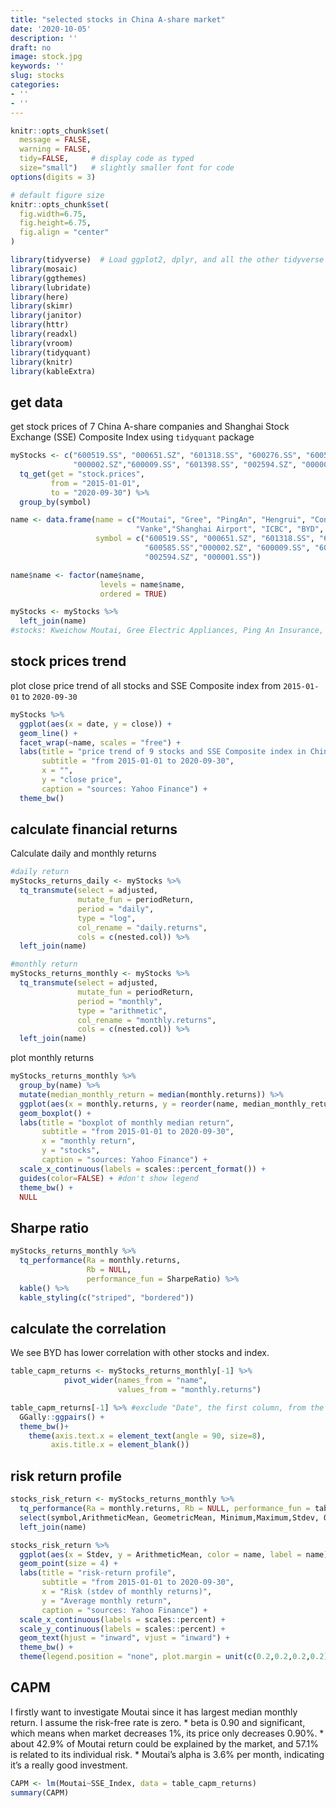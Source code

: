 ```yaml
---
title: "selected stocks in China A-share market"
date: '2020-10-05'
description: ''
draft: no
image: stock.jpg
keywords: ''
slug: stocks
categories:
- ''
- ''
---
```


```r
knitr::opts_chunk$set(
  message = FALSE, 
  warning = FALSE, 
  tidy=FALSE,     # display code as typed
  size="small")   # slightly smaller font for code
options(digits = 3)

# default figure size
knitr::opts_chunk$set(
  fig.width=6.75, 
  fig.height=6.75,
  fig.align = "center"
)
```

```r
library(tidyverse)  # Load ggplot2, dplyr, and all the other tidyverse packages
library(mosaic)
library(ggthemes)
library(lubridate)
library(here)
library(skimr)
library(janitor)
library(httr)
library(readxl)
library(vroom)
library(tidyquant)
library(knitr)
library(kableExtra)
```

## get data
get stock prices of 7 China A-share companies and Shanghai Stock Exchange (SSE) Composite Index using `tidyquant` package

``` r
myStocks <- c("600519.SS", "000651.SZ", "601318.SS", "600276.SS", "600585.SS", 
              "000002.SZ","600009.SS", "601398.SS", "002594.SZ", "000001.SS") %>% 
  tq_get(get = "stock.prices", 
         from = "2015-01-01",
         to = "2020-09-30") %>%
  group_by(symbol)

name <- data.frame(name = c("Moutai", "Gree", "PingAn", "Hengrui", "Conch Cement", 
                            "Vanke","Shanghai Airport", "ICBC", "BYD", "SSE_Index"), 
                   symbol = c("600519.SS", "000651.SZ", "601318.SS", "600276.SS", 
                              "600585.SS","000002.SZ", "600009.SS", "601398.SS", 
                              "002594.SZ", "000001.SS"))

name$name <- factor(name$name, 
                    levels = name$name,
                    ordered = TRUE)

myStocks <- myStocks %>% 
  left_join(name)
#stocks: Kweichow Moutai, Gree Electric Appliances, Ping An Insurance, Hengrui Medicine, Conch Cement, China Vanke, Shanghai International Airport, Industrial and Commercial Bank of China, BYD, CSI 300 Index
```

## stock prices trend
plot close price trend of all stocks and SSE Composite index from `2015-01-01` to `2020-09-30`

``` r
myStocks %>% 
  ggplot(aes(x = date, y = close)) +
  geom_line() +
  facet_wrap(~name, scales = "free") +
  labs(title = "price trend of 9 stocks and SSE Composite index in China A-share market",
       subtitle = "from 2015-01-01 to 2020-09-30",
       x = "",
       y = "close price",
       caption = "sources: Yahoo Finance") +
  theme_bw()
```

## calculate financial returns
Calculate daily and monthly returns
``` r
#daily return
myStocks_returns_daily <- myStocks %>%
  tq_transmute(select = adjusted, 
               mutate_fun = periodReturn, 
               period = "daily", 
               type = "log",
               col_rename = "daily.returns",
               cols = c(nested.col)) %>% 
  left_join(name)

#monthly return
myStocks_returns_monthly <- myStocks %>%
  tq_transmute(select = adjusted, 
               mutate_fun = periodReturn, 
               period = "monthly", 
               type = "arithmetic",
               col_rename = "monthly.returns",
               cols = c(nested.col)) %>% 
  left_join(name)
```

plot monthly returns
``` r
myStocks_returns_monthly %>% 
  group_by(name) %>% 
  mutate(median_monthly_return = median(monthly.returns)) %>% 
  ggplot(aes(x = monthly.returns, y = reorder(name, median_monthly_return),color = name)) +
  geom_boxplot() +
  labs(title = "boxplot of monthly median return",
       subtitle = "from 2015-01-01 to 2020-09-30",
       x = "monthly return",
       y = "stocks", 
       caption = "sources: Yahoo Finance") +
  scale_x_continuous(labels = scales::percent_format()) +
  guides(color=FALSE) + #don't show legend
  theme_bw() +
  NULL
```

## Sharpe ratio
```r
myStocks_returns_monthly %>%
  tq_performance(Ra = monthly.returns, 
                 Rb = NULL, 
                 performance_fun = SharpeRatio) %>% 
  kable() %>%
  kable_styling(c("striped", "bordered")) 
```

## calculate the correlation
We see BYD has lower correlation with other stocks and index. 
```r
table_capm_returns <- myStocks_returns_monthly[-1] %>%
            pivot_wider(names_from = "name",
                        values_from = "monthly.returns")  

table_capm_returns[-1] %>% #exclude "Date", the first column, from the correlation matrix
  GGally::ggpairs() +
  theme_bw()+
    theme(axis.text.x = element_text(angle = 90, size=8),
         axis.title.x = element_blank())
```

## risk return profile
``` r
stocks_risk_return <- myStocks_returns_monthly %>% 
  tq_performance(Ra = monthly.returns, Rb = NULL, performance_fun = table.Stats) %>% 
  select(symbol,ArithmeticMean, GeometricMean, Minimum,Maximum,Stdev, Quartile1, Quartile3) %>% 
  left_join(name)
```

``` r
stocks_risk_return %>% 
  ggplot(aes(x = Stdev, y = ArithmeticMean, color = name, label = name)) +
  geom_point(size = 4) +
  labs(title = "risk-return profile",
       subtitle = "from 2015-01-01 to 2020-09-30",
       x = "Risk (stdev of monthly returns)",
       y = "Average monthly return", 
       caption = "sources: Yahoo Finance") +
  scale_x_continuous(labels = scales::percent) +
  scale_y_continuous(labels = scales::percent) +
  geom_text(hjust = "inward", vjust = "inward") +
  theme_bw() +
  theme(legend.position = "none", plot.margin = unit(c(0.2,0.2,0.2,0.2), "inches"))
```

## CAPM
I firstly want to investigate Moutai since it has largest median monthly return. I assume the risk-free rate is zero. 
* beta is 0.90 and significant, which means when market decreases 1%, its price only decreases 0.90%.
* about 42.9% of Moutai return could be explained by the market, and 57.1% is related to its individual risk.
* Moutai's alpha is 3.6% per month, indicating it's a really good investment.
``` r
CAPM <- lm(Moutai~SSE_Index, data = table_capm_returns)
summary(CAPM)
```